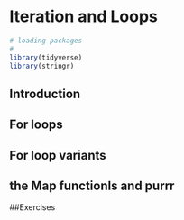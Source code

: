 
# Iteration and Loops

```r
# loading packages
# 
library(tidyverse)
library(stringr)

```


## Introduction

## For loops

## For loop variants

## the Map functionls and purrr


##Exercises